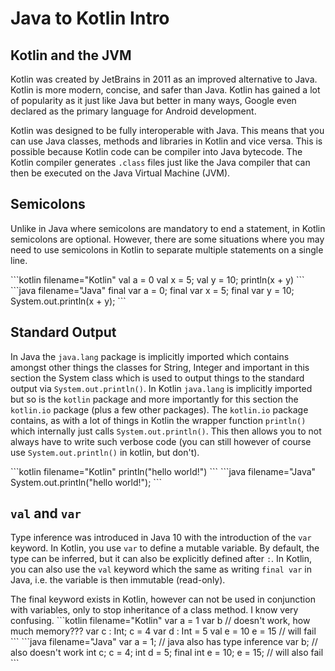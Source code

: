 
# Java to Kotlin Intro

## Kotlin and the JVM

Kotlin was created by JetBrains in 2011 as an improved alternative to Java. Kotlin is more modern, concise, and safer
than Java. Kotlin has gained a lot of popularity as it just like Java but better in many ways, Google even declared
as the primary language for Android development.

Kotlin was designed to be fully interoperable with Java. This means that you can use Java classes, methods and libraries
in Kotlin and vice versa. This is possible because Kotlin code can be compiler into Java bytecode. The Kotlin compiler
generates `.class` files just like the Java compiler that can then be executed on the Java Virtual Machine (JVM).

## Semicolons

Unlike in Java where semicolons are mandatory to end a statement, in Kotlin semicolons are optional. However, there are
some situations where you may need to use semicolons in Kotlin to separate multiple statements on a single line.

<SideBySideBlock>
    <Block>
        ```kotlin filename="Kotlin"
        val a = 0
        val x = 5; val y = 10; println(x + y)
        ```
    </Block>
    <Block>
        ```java filename="Java"
        final var a = 0;
        final var x = 5; final var y = 10; System.out.println(x + y);
        ```
    </Block>
</SideBySideBlock>

## Standard Output

In Java the `java.lang` package is implicitly imported which contains amongst other things the classes for String, Integer
and important in this section the System class which is used to output things to the standard output via
`System.out.println()`. In Kotlin `java.lang` is implicitly imported but so is the `kotlin` package and more importantly
for this section the `kotlin.io` package (plus a few other packages). The `kotlin.io` package contains, as with a lot of
things in Kotlin the wrapper function `println()` which internally just calls `System.out.println()`. This then allows you
to not always have to write such verbose code (you can still however of course use `System.out.println()` in kotlin, but don't).

<SideBySideBlock>
    <Block>
        ```kotlin filename="Kotlin"
        println("hello world!")
        ```
    </Block>
    <Block>
        ```java filename="Java"
        System.out.println("hello world!");
        ```
    </Block>
</SideBySideBlock>

## `val` and `var`

Type inference was introduced in Java 10 with the introduction of the `var` keyword. In Kotlin, you use `var` to define a
mutable variable. By default, the type can be inferred, but it can also be explicitly defined after `:`. In Kotlin, you can
also use the `val` keyword which the same as writing `final var` in Java, i.e. the variable is then immutable (read-only).

<Callout type="warning">
    The final keyword exists in Kotlin, however can not be used in conjunction with variables, only to stop inheritance
    of
    a class method. I know very confusing.
</Callout>

<SideBySideBlock>
    <Block>
        ```kotlin filename="Kotlin"
            var a = 1
            var b // doesn't work, how much memory???
            var c : Int;
            c = 4
            var d : Int = 5
            val e = 10
            e = 15 // will fail
        ```
    </Block>
    <Block>
        ```java filename="Java"
        var a = 1; // java also has type inference
        var b; // also doesn't work
        int c;
        c = 4;
        int d = 5;
        final int e = 10;
        e = 15; // will also fail
        ```
    </Block>
</SideBySideBlock>